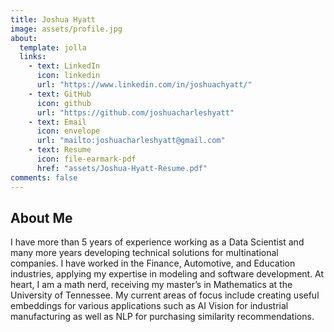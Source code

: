 ```yaml
---
title: Joshua Hyatt
image: assets/profile.jpg
about:
  template: jolla
  links:
    - text: LinkedIn
      icon: linkedin
      url: "https://www.linkedin.com/in/joshuachyatt/"
    - text: GitHub
      icon: github
      url: "https://github.com/joshuacharleshyatt"
    - text: Email
      icon: envelope
      url: "mailto:joshuacharleshyatt@gmail.com" 
    - text: Resume
      icon: file-earmark-pdf
      href: "assets/Joshua-Hyatt-Resume.pdf"
comments: false
---
```


## About Me

I have more than 5 years of experience working as a Data Scientist and many more years developing technical solutions for multinational companies. I have worked in the Finance, Automotive, and Education industries, applying my expertise in modeling and software development. At heart, I am a math nerd, receiving my master's in Mathematics at the University of Tennessee. My current areas of focus include creating useful embeddings for various applications such as AI Vision for industrial manufacturing as well as NLP for purchasing similarity recommendations.


